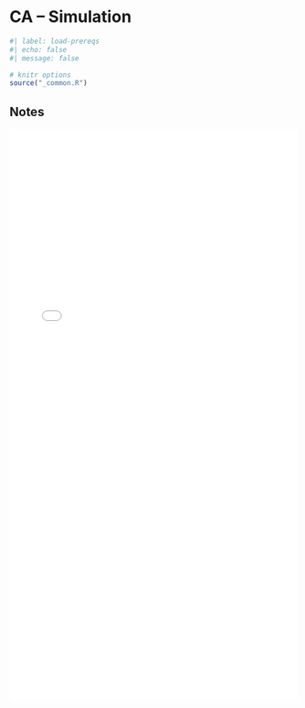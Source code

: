# CA -- Simulation

```r
#| label: load-prereqs
#| echo: false
#| message: false

# knitr options
source("_common.R")

```

## Notes 

<embed src="files/ca-1-8-notes.pdf"type="application/pdf" width="100%" height="1000px"></embed>